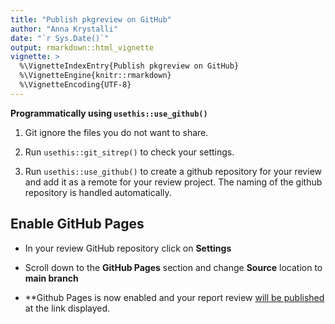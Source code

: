```yaml
---
title: "Publish pkgreview on GitHub"
author: "Anna Krystalli"
date: "`r Sys.Date()`"
output: rmarkdown::html_vignette
vignette: >
  %\VignetteIndexEntry{Publish pkgreview on GitHub}
  %\VignetteEngine{knitr::rmarkdown}
  %\VignetteEncoding{UTF-8}
---
```


**Programmatically using `usethis::use_github()`**

1. Git ignore the files you do not want to share.

1. Run `usethis::git_sitrep()` to check your settings.

1. Run `usethis::use_github()` to create a github repository for your review and add it as a remote for your review project.
The naming of the github repository is handled automatically.

## Enable GitHub Pages

- In your review GitHub repository click on **Settings**

- Scroll down to the **GitHub Pages** section and change **Source** location to **main branch**

- **Github Pages is now enabled and your report review [will be published](http://annakrystalli.me/rdflib-review/index.nb.html) at the link displayed.
  
